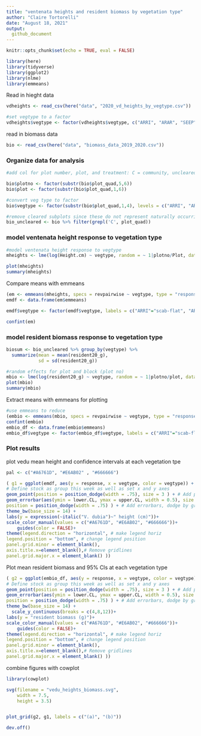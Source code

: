 ```yaml
---
title: "ventenata heights and resident biomass by vegetation type"
author: "Claire Tortorelli"
date: "August 18, 2021"
output:
  github_document
---
```


```r
knitr::opts_chunk$set(echo = TRUE, eval = FALSE)

library(here)
library(tidyverse)
library(ggplot2)
library(nlme)
library(emmeans)
```

Read in hieght data
```r
vdheights <- read_csv(here("data", "2020_vd_heights_by_vegtype.csv"))

#set vegtype to a factor
vdheights$vegtype <- factor(vdheights$vegtype, c("ARRI", "ARAR", "SEEP"))
```

read in biomass data
```r
bio <- read_csv(here("data", "biomass_data_2019_2020.csv"))
```

### Organize data for analysis
```r

#add col for plot number, plot, and treatment: C = community, uncleared; N = no neighbors, cleared (apologies for the confusing codes)

bio$plotno <- factor(substr(bio$plot_quad,5,6))
bio$plot <- factor(substr(bio$plot_quad,1,6))

#convert veg type to factor
bio$vegtype <- factor(substr(bio$plot_quad,1,4), levels = c("ARRI", "ARAR" , "SEEP"))

#remove cleared subplots since these do not represent naturally occurring resident biomass in 2020
bio_uncleared <- bio %>% filter(grepl('C', plot_quad))

```


### model ventenata height response to vegetation type
```r

#model ventenata height response to vegtype
mheights <- lme(log(Height.cm) ~ vegtype, random = ~ 1|plotno/Plot, data = vdheights)

plot(mheights)
summary(mheights)

```

Compare means with emmeans
```r

(em <- emmeans(mheights, specs = revpairwise ~ vegtype, type = "response"))
emdf <- data.frame(em$emmeans)

emdf$vegtype <- factor(emdf$vegtype, labels = c("ARRI"="scab-flat", "ARAR"="low sage-steppe", "SEEP" = "wet meadow"))

confint(em)
```

### model resident biomass response to vegetation type

```r
biosum <- bio_uncleared %>% group_by(vegtype) %>%
  summarize(mean = mean(resident20_g),
            sd = sd(resident20_g))

```


```r
#random effects for plot and block (plot no)
mbio <- lme(log(resident20_g) ~ vegtype, random = ~ 1|plotno/plot, data = bio_uncleared)
plot(mbio)
summary(mbio)
```
Extract means with emmeans for plotting
```r
#use emmeans to reduce 
(embio <- emmeans(mbio, specs = revpairwise ~ vegtype, type = "response", adjust= "none"))
confint(embio)
embio_df <- data.frame(embio$emmeans) 
embio_df$vegtype <- factor(embio_df$vegtype, labels = c("ARRI"="scab-flat", "ARAR"="low sage-steppe", "SEEP" = "wet meadow"))
```


### Plot results
plot vedu mean height and confidence intervals at each vegetation tpe
```r
pal <- c("#A6761D", "#E6AB02" , "#666666")

( g1 = ggplot(emdf, aes(y = response, x = vegtype, color = vegtype)) +
# Define stock as group this week as well as set x and y axes
geom_point(position = position_dodge(width = .75), size = 3 ) + # Add points, dodge by group
geom_errorbar(aes(ymin = lower.CL, ymax = upper.CL, width = 0.5), size = 1,
position = position_dodge(width = .75) ) + # Add errorbars, dodge by group
theme_bw(base_size = 14) +
labs(y = expression(~italic("V. dubia")~" height (cm)"))+
scale_color_manual(values = c("#A6761D", "#E6AB02", "#666666"))+
    guides(color = FALSE)+
theme(legend.direction = "horizontal", # make legend horiz
legend.position = "bottom", # change legend position
panel.grid.minor = element_blank(),
axis.title.x=element_blank(),# Remove gridlines
panel.grid.major.x = element_blank() ))

```

Plot mean resident biomass and 95% CIs at each vegetation type
```r
( g2 = ggplot(embio_df, aes(y = response, x = vegtype, color = vegtype)) +
# Define stock as group this week as well as set x and y axes
geom_point(position = position_dodge(width = .75), size = 3 ) + # Add points, dodge by group
geom_errorbar(aes(ymin = lower.CL, ymax = upper.CL, width = 0.5), size = 1,
position = position_dodge(width = .75) ) + # Add errorbars, dodge by group
theme_bw(base_size = 14) +
  scale_y_continuous(breaks = c(4,8,12))+
labs(y = "resident biomass (g)")+
scale_color_manual(values = c("#A6761D", "#E6AB02", "#666666"))+
    guides(color = FALSE)+
theme(legend.direction = "horizontal", # make legend horiz
legend.position = "bottom", # change legend position
panel.grid.minor = element_blank(),
axis.title.x=element_blank(),# Remove gridlines
panel.grid.major.x = element_blank() ))
```

combine figures with cowplot
```r
library(cowplot)

svg(filename = "vedu_heights_biomass.svg",
    width = 7.5,
    height = 3.5)


plot_grid(g2, g1, labels = c("(a)", "(b)"))

dev.off()
```